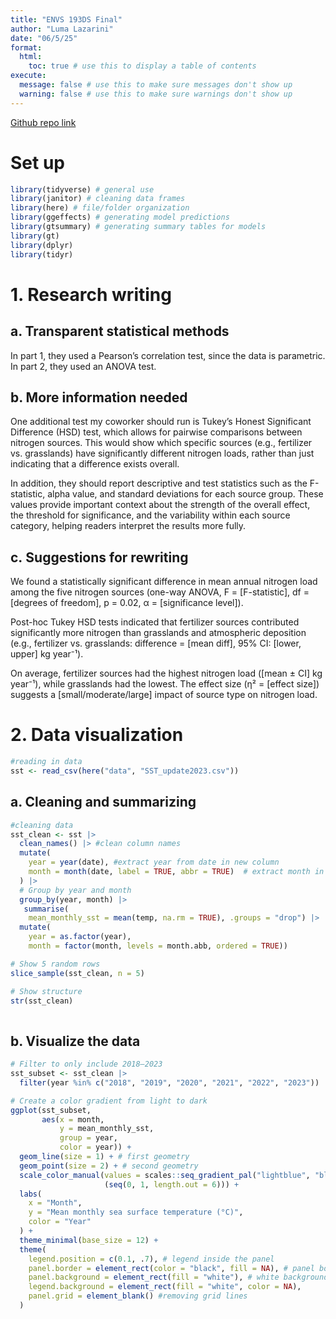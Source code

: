 ```yaml
---
title: "ENVS 193DS Final"
author: "Luma Lazarini"
date: "06/5/25"
format:
  html:
    toc: true # use this to display a table of contents
execute:
  message: false # use this to make sure messages don't show up
  warning: false # use this to make sure warnings don't show up
---
```


[Github repo link](https://github.com/lumalazarini/ENVS-193DS_spring-2025_final)

# Set up

```r
library(tidyverse) # general use
library(janitor) # cleaning data frames
library(here) # file/folder organization
library(ggeffects) # generating model predictions
library(gtsummary) # generating summary tables for models
library(gt)
library(dplyr)
library(tidyr)

```


# 1. Research writing

## a. Transparent statistical methods

In part 1, they used a Pearson's correlation test, since the data is parametric. In part 2, they used an ANOVA test.


## b. More information needed
One additional test my coworker should run is Tukey’s Honest Significant Difference (HSD) test, which allows for pairwise comparisons between nitrogen sources. This would show which specific sources (e.g., fertilizer vs. grasslands) have significantly different nitrogen loads, rather than just indicating that a difference exists overall.

In addition, they should report descriptive and test statistics such as the F-statistic, alpha value, and standard deviations for each source group. These values provide important context about the strength of the overall effect, the threshold for significance, and the variability within each source category, helping readers interpret the results more fully.

## c. Suggestions for rewriting
We found a statistically significant difference in mean annual nitrogen load among the five nitrogen sources (one-way ANOVA, F = [F-statistic], df = [degrees of freedom], p = 0.02, α = [significance level]).

Post-hoc Tukey HSD tests indicated that fertilizer sources contributed significantly more nitrogen than grasslands and atmospheric deposition (e.g., fertilizer vs. grasslands: difference = [mean diff], 95% CI: [lower, upper] kg year⁻¹).

On average, fertilizer sources had the highest nitrogen load ([mean ± CI] kg year⁻¹), while grasslands had the lowest. The effect size (η² = [effect size]) suggests a [small/moderate/large] impact of source type on nitrogen load.

# 2. Data visualization

```r
#reading in data
sst <- read_csv(here("data", "SST_update2023.csv"))
```
## a. Cleaning and summarizing
```r
#cleaning data
sst_clean <- sst |>
  clean_names() |> #clean column names
  mutate(
    year = year(date), #extract year from date in new column
    month = month(date, label = TRUE, abbr = TRUE)  # extract month in new column
  ) |> 
  # Group by year and month
  group_by(year, month) |> 
   summarise(
    mean_monthly_sst = mean(temp, na.rm = TRUE), .groups = "drop") |>   # <- replace `sst_c` if needed
  mutate(
    year = as.factor(year),
    month = factor(month, levels = month.abb, ordered = TRUE))


```

```r
# Show 5 random rows
slice_sample(sst_clean, n = 5)

```

```r
# Show structure
str(sst_clean)
  
```
## b. Visualize the data

```r
# Filter to only include 2018–2023
sst_subset <- sst_clean |> 
  filter(year %in% c("2018", "2019", "2020", "2021", "2022", "2023"))

# Create a color gradient from light to dark
ggplot(sst_subset, 
       aes(x = month, 
           y = mean_monthly_sst, 
           group = year, 
           color = year)) +
  geom_line(size = 1) + # first geometry
  geom_point(size = 2) + # second geometry
  scale_color_manual(values = scales::seq_gradient_pal("lightblue", "black", "Lab")
                     (seq(0, 1, length.out = 6))) +
  labs(
    x = "Month",
    y = "Mean monthly sea surface temperature (°C)",
    color = "Year"
  ) +
  theme_minimal(base_size = 12) +
  theme(
    legend.position = c(0.1, .7), # legend inside the panel
    panel.border = element_rect(color = "black", fill = NA), # panel border
    panel.background = element_rect(fill = "white"), # white background
    legend.background = element_rect(fill = "white", color = NA),
    panel.grid = element_blank() #removing grid lines
  )

```

